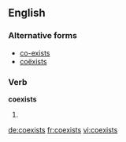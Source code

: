 ==English==

===Alternative forms===
* [[co-exists]] {{qualifier|UK}}
* [[coëxists]]

===Verb===
'''coexists'''

# {{third-person singular of|coexist}}

[[de:coexists]]
[[fr:coexists]]
[[vi:coexists]]